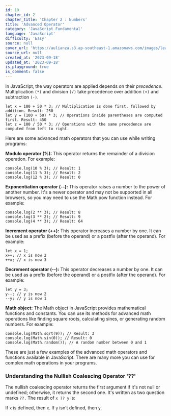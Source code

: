 ```yaml
---
id: 10
chapter_id: 2
chapter_title: 'Chapter 2 : Numbers'
title: 'Advanced Operator'
category: 'JavaScript Fundamental'
language: 'JavaScript'
difficulty: 'Easy'
source: null
cover_url: 'https://aulianza.s3.ap-southeast-1.amazonaws.com/images/learn/javascript.webp'
source_url: null
created_at: '2023-09-18'
updated_at: '2023-09-18'
is_playground: true
is_comment: false
---
```


In JavaScript, the way operators are applied depends on their _precedence_. Multiplication `(*)` and division `(/)` take precedence over addition `(+)` and subtraction `(-)`.

```
let x = 100 + 50 * 3; // Multiplication is done first, followed by addition. Result: 250
let y = (100 + 50) * 3; // Operations inside parentheses are computed first. Result: 450
let z = 100 / 50 * 3; // Operations with the same precedence are computed from left to right.
```

Here are some advanced math operators that you can use while writing programs:

**Modulo operator (%):** This operator returns the remainder of a division operation. For example:

```
console.log(10 % 3); // Result: 1
console.log(11 % 3); // Result: 2
console.log(12 % 3); // Result: 0
```

**Exponentiation operator (--):** This operator raises a number to the power of another number. It's a newer operator and may not be supported in all browsers, so you may need to use the Math.pow function instead. For example:

```
console.log(2 ** 3); // Result: 8
console.log(3 ** 2); // Result: 9
console.log(4 ** 3); // Result: 64
```

**Increment operator (++):** This operator increases a number by one. It can be used as a prefix (before the operand) or a postfix (after the operand). For example:

```
let x = 1;
x++; // x is now 2
++x; // x is now 3
```

**Decrement operator (--):** This operator decreases a number by one. It can be used as a prefix (before the operand) or a postfix (after the operand). For example:

```
let y = 3;
y--; // y is now 2
--y; // y is now 1
```

**Math object:** The Math object in JavaScript provides mathematical functions and constants. You can use its methods for advanced math operations like finding square roots, calculating sines, or generating random numbers. For example:

```
console.log(Math.sqrt(9)); // Result: 3
console.log(Math.sin(0)); // Result: 0
console.log(Math.random()); // A random number between 0 and 1
```

These are just a few examples of the advanced math operators and functions available in JavaScript. There are many more you can use for complex math operations in your programs.

### Understanding the Nullish Coalescing Operator '??'

The nullish coalescing operator returns the first argument if it's not null or undefined; otherwise, it returns the second one. It's written as two question marks `??.` The result of `x ?? y` is:

If `x` is defined, then `x`. If `y` isn’t defined, then `y`.
